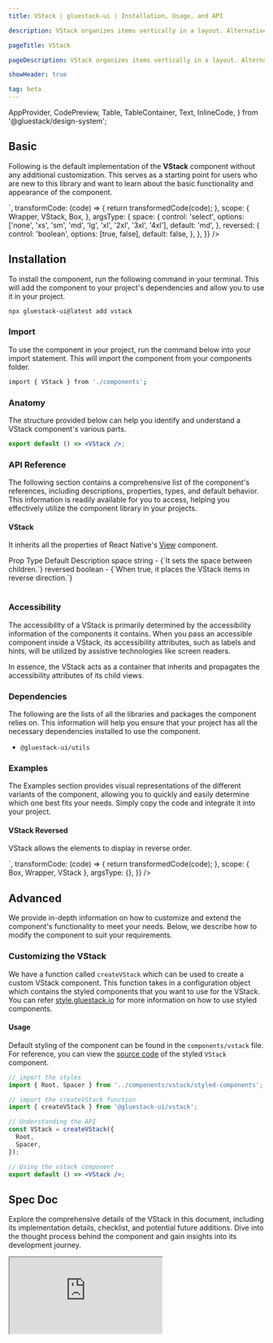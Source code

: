 ```yaml
---
title: VStack | gluestack-ui | Installation, Usage, and API

description: VStack organizes items vertically in a layout. Alternatively, you can use Column as an alias for VStack to achieve the same layout.

pageTitle: VStack

pageDescription: VStack organizes items vertically in a layout. Alternatively, you can use Column as an alias for VStack to achieve the same layout.

showHeader: true

tag: beta
---
```



<Meta title="components/Layout/VStack" />

  AppProvider,
  CodePreview,
  Table,
  TableContainer,
  Text,
  InlineCode,
} from '@gluestack/design-system';


## Basic

Following is the default implementation of the **VStack** component without any additional customization. This serves as a starting point for users who are new to this library and want to learn about the basic functionality and appearance of the component.

<AppProvider>
  <CodePreview
    showComponentRenderer={true}
    showArgsController={true}
    metaData={{
      code: `
        <Box h='$80' justifyContent='center'>
          <VStack {...props}>
            <Box w='$20' h='$20' bg='$blue300' />
            <Box w='$20' h='$20' bg='$blue400' />
            <Box w='$20' h='$20' bg='$blue500' />
          </VStack>
        </Box>
      `,
      transformCode: (code) => {
        return transformedCode(code);
      },
      scope: {
        Wrapper,
        VStack,
        Box,
      },
      argsType: {
        space: {
          control: 'select',
          options: ['none', 'xs', 'sm', 'md', 'lg', 'xl', '2xl', '3xl', '4xl'],
          default: 'md',
        },
        reversed: {
          control: 'boolean',
          options: [true, false],
          default: false,
        },
      },
    }}
  />
</AppProvider>

## Installation

To install the component, run the following command in your terminal. This will add the component to your project's dependencies and allow you to use it in your project.

```bash
npx gluestack-ui@latest add vstack
```

### Import

To use the component in your project, run the command below into your import statement. This will import the component from your components folder.

```bash
import { VStack } from './components';
```

### Anatomy

The structure provided below can help you identify and understand a VStack component's various parts.

```jsx
export default () => <VStack />;
```

### API Reference

The following section contains a comprehensive list of the component's references, including descriptions, properties, types, and default behavior. This information is readily available for you to access, helping you effectively utilize the component library in your projects.

#### VStack

It inherits all the properties of React Native's [View](https://reactnative.dev/docs/view#props) component.

<AppProvider>
  <TableContainer>
    <Table>
      <Table.THead>
        <Table.TR>
          <Table.TH>
            <Table.TText>Prop</Table.TText>
          </Table.TH>
          <Table.TH>
            <Table.TText>Type</Table.TText>
          </Table.TH>
          <Table.TH>
            <Table.TText>Default</Table.TText>
          </Table.TH>
          <Table.TH>
            <Table.TText>Description</Table.TText>
          </Table.TH>
        </Table.TR>
      </Table.THead>
      <Table.TBody>
        <Table.TR>
          <Table.TD>
            <Table.TText>
              <InlineCode>space</InlineCode>
            </Table.TText>
          </Table.TD>
          <Table.TD>
            <Table.TText>string</Table.TText>
          </Table.TD>
          <Table.TD>
            <Table.TText>-</Table.TText>
          </Table.TD>
          <Table.TD>
            <Table.TText>{`It sets the space between children.`}</Table.TText>
          </Table.TD>
        </Table.TR>
        <Table.TR>
          <Table.TD>
            <Table.TText>
              <InlineCode>reversed</InlineCode>
            </Table.TText>
          </Table.TD>
          <Table.TD>
            <Table.TText>boolean</Table.TText>
          </Table.TD>
          <Table.TD>
            <Table.TText>-</Table.TText>
          </Table.TD>
          <Table.TD>
            <Table.TText>{`When true, it places the VStack items in reverse direction.`}</Table.TText>
          </Table.TD>
        </Table.TR>
      </Table.TBody>
    </Table>
  </TableContainer>
</AppProvider>

### Accessibility

The accessibility of a VStack is primarily determined by the accessibility information of the components it contains. When you pass an accessible component inside a VStack, its accessibility attributes, such as labels and hints, will be utilized by assistive technologies like screen readers.

In essence, the VStack acts as a container that inherits and propagates the accessibility attributes of its child views.

### Dependencies

The following are the lists of all the libraries and packages the component relies on. This information will help you ensure that your project has all the necessary dependencies installed to use the component.

- `@gluestack-ui/utils`

### Examples

The Examples section provides visual representations of the different variants of the component, allowing you to quickly and easily determine which one best fits your needs. Simply copy the code and integrate it into your project.

#### VStack Reversed

VStack allows the elements to display in reverse order.

<AppProvider>
  <CodePreview
    showComponentRenderer={true}
    showArgsController={false}
    metaData={{
      code: `
        <VStack space="md">
          <Box w='$20' h='$20' bg='$blue300' />
          <Box w='$20' h='$20' bg='$blue400' />
          <Box w='$20' h='$20' bg='$blue500' />
        </VStack>
      `,
      transformCode: (code) => {
        return transformedCode(code);
      },
      scope: { Box, Wrapper, VStack },
      argsType: {},
    }}
  />
</AppProvider>

## Advanced

We provide in-depth information on how to customize and extend the component's functionality to meet your needs. Below, we describe how to modify the component to suit your requirements.

### Customizing the VStack

We have a function called `createVStack` which can be used to create a custom VStack component. This function takes in a configuration object which contains the styled components that you want to use for the VStack. You can refer [style.gluestack.io](https://www.style.gluestack.io/docs/getting-started/styled) for more information on how to use styled components.

#### Usage

Default styling of the component can be found in the `components/vstack` file. For reference, you can view the [source code](https://github.com/gluestack/gluestack-ui/blob/development/example/storybook/src/ui-components/VStack/index.tsx) of the styled `VStack` component.

```jsx
// import the styles
import { Root, Spacer } from '../components/vstack/styled-components';

// import the createVStack function
import { createVStack } from '@gluestack-ui/vstack';

// Understanding the API
const VStack = createVStack({
  Root,
  Spacer,
});

// Using the vstack component
export default () => <VStack />;
```

## Spec Doc

Explore the comprehensive details of the VStack in this document, including its implementation details, checklist, and potential future additions. Dive into the thought process behind the component and gain insights into its development journey.

<iframe
  style={{
    borderRadius: '8px',
    border: ' 1px solid rgba(0, 0, 0, 0.1)',
    aspectRatio: 736 / 585,
  }}
  src="https://www.figma.com/embed?embed_host=share&url=https%3A%2F%2Fwww.figma.com%2Fproto%2FNcXOxqKbdnGsLQNex3H76u%2F%25C2%25A0%25F0%259F%2593%259Agluestack-UI-handbook%3Fpage-id%3D549%253A13306%26type%3Ddesign%26node-id%3D549-13904%26viewport%3D1130%252C341%252C0.17%26scaling%3Dscale-down%26starting-point-node-id%3D549%253A13307"
  allowFullScreen
/>
